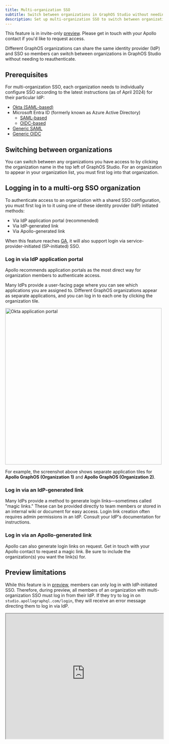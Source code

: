 ```yaml
---
title: Multi-organization SSO
subtitle: Switch between organizations in GraphOS Studio without needing to reauthenticate
description: Set up multi-organization SSO to switch between organizations in GraphOS Studio without needing to reauthenticate.
---
```


<SSOPremiumFeature />

<PreviewFeature>

This feature is in invite-only [preview](/resources/product-launch-stages#preview). Please get in touch with your Apollo contact if you'd like to request access.

</PreviewFeature>

Different GraphOS organizations can share the same identity provider (IdP) and SSO so members can switch between organizations in GraphOS Studio without needing to reauthenticate.

## Prerequisites

For multi-organization SSO, each organization needs to individually configure SSO according to the latest instructions (as of April 2024) for their particular IdP:

- [Okta (SAML-based)](./okta-integration-guide/)
- Microsoft Entra ID (formerly known as Azure Active Directory)
  - [SAML-based](./microsoft-entra-id-integration-saml-guide)
  - [OIDC-based](./microsoft-entra-id-integration-oidc-guide)
- [Generic SAML](./saml-integration-guide/)
- [Generic OIDC](./oidc-integration-guide/)

## Switching between organizations

You can switch between any organizations you have access to by clicking the organization name in the top left of GraphOS Studio.
For an organization to appear in your organization list, you must first log into that organization.

## Logging in to a multi-org SSO organization

To authenticate access to an organization with a shared SSO configuration, you must first log in to it using one of these identity provider (IdP) initiated methods:

- Via IdP application portal (recommended)
- Via IdP-generated link
- Via Apollo-generated link

<Note>

When this feature reaches [GA](/resources/product-launch-stages#general-availability), it will also support login via service-provider-initiated (SP-initiated) SSO.

</Note>

### Log in via IdP application portal

<Tip>

Apollo recommends application portals as the most direct way for organization members to authenticate access.

</Tip>

Many IdPs provide a user-facing page where you can see which applications you are assigned to. Different GraphOS organizations appear as separate applications, and you can log in to each one by clicking the organization tile.

<img
  src="../../img/sso/okta-application-portal.jpg"
  alt="Okta application portal"
  width="500"
  className="screenshot"
/>

For example, the screenshot above shows separate application tiles for **Apollo GraphOS (Organization 1)** and **Apollo GraphOS (Organization 2)**.

### Log in via an IdP-generated link

Many IdPs provide a method to generate login links—sometimes called "magic links." These can be provided directly to team members or stored in an internal wiki or document for easy access. Login link creation often requires admin permissions in an IdP. Consult your IdP's documentation for instructions.

### Log in via an Apollo-generated link

Apollo can also generate login links on request. Get in touch with your Apollo contact to request a magic link. Be sure to include the organization(s) you want the link(s) for.

## Preview limitations

While this feature is in [preview](/resources/product-launch-stages#preview), members can only log in with IdP-initiated SSO. Therefore, during preview, all members of an organization with multi-organization SSO must log in from their IdP. If they try to log in on `studio.apollographql.com/login`, they will receive an error message directing them to log in via IdP.

<iframe
  src="https://events097286.typeform.com/to/aMHSzzDT"
  width="100%"
  height="400px"
  title="Multi-organization SSO survey"
>
  Loading…
</iframe>
